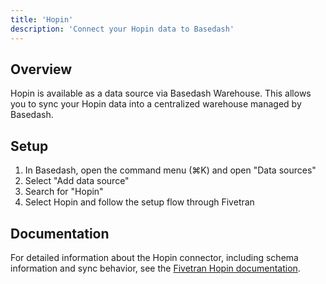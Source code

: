 ```yaml
---
title: 'Hopin'
description: 'Connect your Hopin data to Basedash'
---
```


## Overview

Hopin is available as a data source via Basedash Warehouse. This allows you to sync your Hopin data into a centralized warehouse managed by Basedash.

## Setup

1. In Basedash, open the command menu (⌘K) and open "Data sources"
2. Select "Add data source"
3. Search for "Hopin"
4. Select Hopin and follow the setup flow through Fivetran

## Documentation

For detailed information about the Hopin connector, including schema information and sync behavior, see the [Fivetran Hopin documentation](https://fivetran.com/docs/connectors/applications/hopin).
